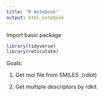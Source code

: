 ```yaml
---
title: "R Notebook"
output: html_notebook
---
```


Import basic package

```r
library(tidyverse)
library(reticulate)

```

Goals:

1.  Get mol file from SMILES .(rdkit)

2.  Get multiple descriptors by rdkit
